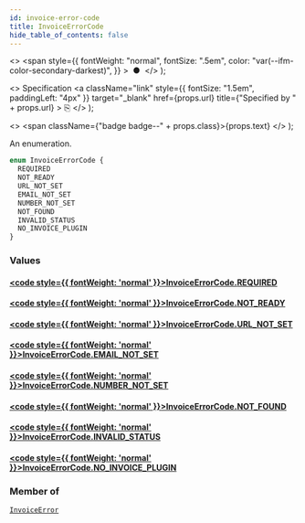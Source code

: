 ```yaml
---
id: invoice-error-code
title: InvoiceErrorCode
hide_table_of_contents: false
---
```


  <>
    <span
      style={{
        fontWeight: "normal",
        fontSize: ".5em",
        color: "var(--ifm-color-secondary-darkest)",
      }}
    >
      &nbsp;●&nbsp;
    </span>
  </>
);

  <>
    Specification
    <a
      className="link"
      style={{ fontSize: "1.5em", paddingLeft: "4px" }}
      target="\_blank"
      href={props.url}
      title={"Specified by " + props.url}
    >
      ⎘
    </a>
  </>
);

  <>
    <span className={"badge badge--" + props.class}>{props.text}</span>
  </>
);

An enumeration.

```graphql
enum InvoiceErrorCode {
  REQUIRED
  NOT_READY
  URL_NOT_SET
  EMAIL_NOT_SET
  NUMBER_NOT_SET
  NOT_FOUND
  INVALID_STATUS
  NO_INVOICE_PLUGIN
}
```

### Values

#### [<code style={{ fontWeight: 'normal' }}>InvoiceErrorCode.<b>REQUIRED</b></code>](#)

>

#### [<code style={{ fontWeight: 'normal' }}>InvoiceErrorCode.<b>NOT_READY</b></code>](#)

>

#### [<code style={{ fontWeight: 'normal' }}>InvoiceErrorCode.<b>URL_NOT_SET</b></code>](#)

>

#### [<code style={{ fontWeight: 'normal' }}>InvoiceErrorCode.<b>EMAIL_NOT_SET</b></code>](#)

>

#### [<code style={{ fontWeight: 'normal' }}>InvoiceErrorCode.<b>NUMBER_NOT_SET</b></code>](#)

>

#### [<code style={{ fontWeight: 'normal' }}>InvoiceErrorCode.<b>NOT_FOUND</b></code>](#)

>

#### [<code style={{ fontWeight: 'normal' }}>InvoiceErrorCode.<b>INVALID_STATUS</b></code>](#)

>

#### [<code style={{ fontWeight: 'normal' }}>InvoiceErrorCode.<b>NO_INVOICE_PLUGIN</b></code>](#)

>

### Member of

[`InvoiceError`](../../api-reference/miscellaneous/objects/invoice-error) <Badge class="secondary" text="object"/>
